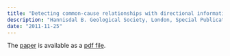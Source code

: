 ```yaml
---
title: "Detecting common-cause relationships with directional information transfer"
description: "Hannisdal B. Geological Society, London, Special Publications. 2011 Jan 1;358(1):19-29."
date: "2011-11-25"
---
```


The  <a href="http://sp.lyellcollection.org/content/358/1/19.full">paper</a> is available as a <a href="http://sp.lyellcollection.org/content/358/1/19.full.pdf+html">pdf file</a>.